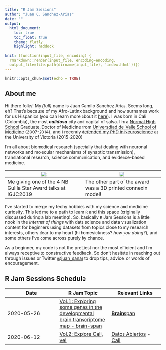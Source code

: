 ```yaml
---
title: "R Jam Sessions"
author: "Juan C. Sanchez-Arias"
date: ""
output: 
  html_document:
    toc: true
    toc_float: true
    theme: flatly
    highlight: haddock
  
knit: (function(input_file, encoding) {
  rmarkdown::render(input_file, encoding=encoding, 
  output_file=file.path(dirname(input_file), 'index.html'))})
---
```


```r
knitr::opts_chunk$set(echo = TRUE)
```

## About me
Hi there folks! My *(full)* name is Juan Camilo Sanchez Arias. Seems long, eh? That's because of my Afro-Latinx background and how surnames work for us Hispanics (you can learn more about it [here](https://en.wikipedia.org/wiki/Surname#Spanish_compound_surnames)). I was born in  Cali (Colombia), the most ***calidosa*** city and capital of salsa. I'm a [Normal High School](https://en.wikipedia.org/wiki/Normal_school) Graduate, Doctor of Medicine from [Universdiad del Valle School of Medicine](http://salud.univalle.edu.co/pregrados/medicina-y-cirugia) (2007-2014), and I recently [defended my PhD in Neuroscience](http://www.uvic.ca/medsci/home/news/current/2020-04-15-sanchez-arias-phd-defense.php) at the University of Victoria (2015-2020).

I'm all about biomedical research (specially that dealing with neuronal networks and molecular mechanisms of synaptic transmission), translational research, science communication, and evidence-based medicine.


![](img/igjc2019.jpg) | ![](img/igjc2019_2.jpg)
--- |--- |
Me giving one of the 4 NB Gulila Star Award talks at IGJC2019 | The other part of the award was a 3D printed connexin model!

I've started to merge my techy hobbies with my science and medicine curiosity. This led me to a path to learn `R` and this space (originally discussed during a lab meeting). So, basically `R` Jam Sessions is a little nook in the *internet of things* with data science and data visualization content for beginners using datasets from topics close to my research interests, others dear to my heart (hi homesickness? *how you doing?*), and some others I've come across purely by chance.

As a beginner, my code is not the prettiest nor the most efficient and I'm always receptive to constructive feedback. So don't hesitate in reaching out through issues or Twitter [\@juan_sanar](https://www.twitter.com/juan_sanar/) to drop tips, advice, or words of encouragement.

## R Jam Sessions Schedule
Date | R Jam Topic | Relevant Links
---| ---| ---|
2020-05-26 | [Vol.1: Exploring some genes in the developmental brain transcriptome map - brain-span](https://juansamdphd.github.io/rjam/vol_1) | [**Brain**span](http://www.brainspan.org/rnaseq/search/index.html)
2020-06-12 | [Vol.2: Explore Cali, ve!](https://juansamdphd.github.io/rjam/vol_1) | [Datos Abiertos](http://datos.cali.gov.co/) - [Cali](https://en.wikipedia.org/wiki/Cali)

